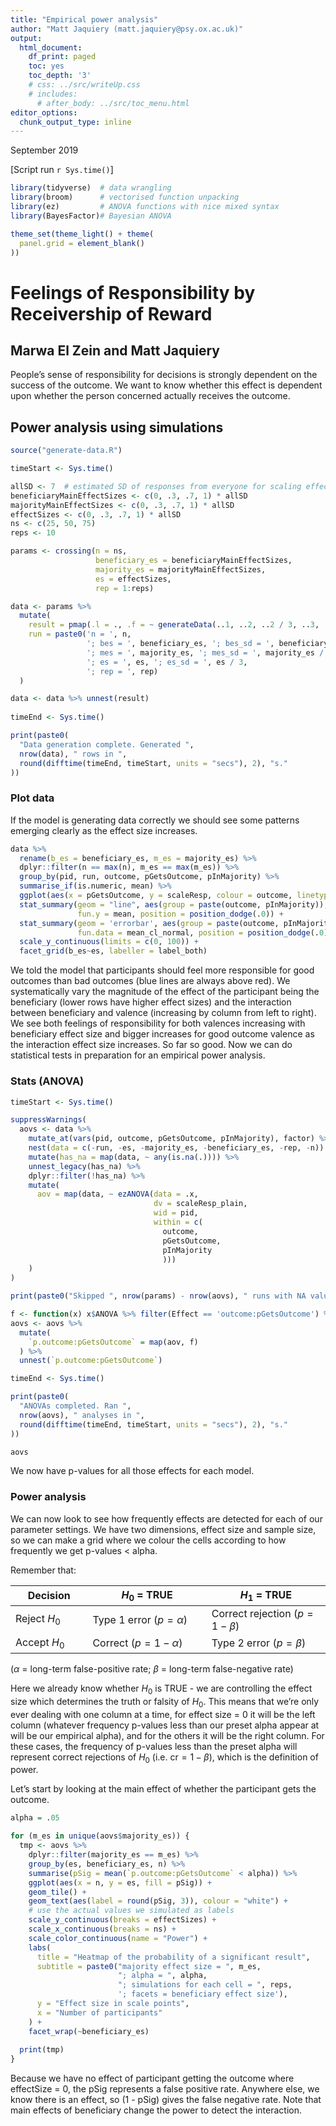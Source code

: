 ```yaml
---
title: "Empirical power analysis"
author: "Matt Jaquiery (matt.jaquiery@psy.ox.ac.uk)"
output:
  html_document:
    df_print: paged
    toc: yes
    toc_depth: '3'
    # css: ../src/writeUp.css
    # includes:
      # after_body: ../src/toc_menu.html
editor_options:
  chunk_output_type: inline
---
```


September 2019

[Script run `r Sys.time()`]

```r

library(tidyverse)  # data wrangling
library(broom)      # vectorised function unpacking
library(ez)         # ANOVA functions with nice mixed syntax
library(BayesFactor)# Bayesian ANOVA

theme_set(theme_light() + theme(
  panel.grid = element_blank()
))

```

# Feelings of Responsibility by Receivership of Reward
## Marwa El Zein and Matt Jaquiery

People’s sense of responsibility for decisions is strongly dependent on the success of the outcome. We want to know whether this effect is dependent upon whether the person concerned actually receives the outcome.

## Power analysis using simulations

```r
source("generate-data.R")

timeStart <- Sys.time()

allSD <- 7  # estimated SD of responses from everyone for scaling effect sizes
beneficiaryMainEffectSizes <- c(0, .3, .7, 1) * allSD
majorityMainEffectSizes <- c(0, .3, .7, 1) * allSD
effectSizes <- c(0, .3, .7, 1) * allSD
ns <- c(25, 50, 75)
reps <- 10

params <- crossing(n = ns,
                   beneficiary_es = beneficiaryMainEffectSizes,
                   majority_es = majorityMainEffectSizes,
                   es = effectSizes,
                   rep = 1:reps)

data <- params %>%
  mutate(
    result = pmap(.l = ., .f = ~ generateData(..1, ..2, ..2 / 3, ..3, ..3 / 3, ..4, ..4 / 3)),
    run = paste0('n = ', n, 
                 '; bes = ', beneficiary_es, '; bes_sd = ', beneficiary_es / 3, 
                 '; mes = ', majority_es, '; mes_sd = ', majority_es / 3,
                 '; es = ', es, '; es_sd = ', es / 3,
                 '; rep = ', rep)
  )

data <- data %>% unnest(result)
  
timeEnd <- Sys.time()

print(paste0(
  "Data generation complete. Generated ",
  nrow(data), " rows in ",
  round(difftime(timeEnd, timeStart, units = "secs"), 2), "s."
))

```

### Plot data

If the model is generating data correctly we should see some patterns emerging clearly as the effect size increases.

```r

data %>% 
  rename(b_es = beneficiary_es, m_es = majority_es) %>%
  dplyr::filter(n == max(n), m_es == max(m_es)) %>%
  group_by(pid, run, outcome, pGetsOutcome, pInMajority) %>%
  summarise_if(is.numeric, mean) %>%
  ggplot(aes(x = pGetsOutcome, y = scaleResp, colour = outcome, linetype = pInMajority)) +
  stat_summary(geom = "line", aes(group = paste(outcome, pInMajority)), 
               fun.y = mean, position = position_dodge(.0)) +
  stat_summary(geom = 'errorbar', aes(group = paste(outcome, pInMajority)), width = 0,
               fun.data = mean_cl_normal, position = position_dodge(.0)) + 
  scale_y_continuous(limits = c(0, 100)) +
  facet_grid(b_es~es, labeller = label_both) 

```

We told the model that participants should feel more responsible for good outcomes than bad outcomes (blue lines are always above red). We systematically vary the magnitude of the effect of the participant being the beneficiary (lower rows have higher effect sizes) and the interaction between beneficiary and valence (increasing by column from left to right). We see both feelings of responsibility for both valences increasing with beneficiary effect size and bigger increases for good outcome valence as the interaction effect size increases. So far so good. Now we can do statistical tests in preparation for an empirical power analysis. 

### Stats (ANOVA)

```r
timeStart <- Sys.time()

suppressWarnings(
  aovs <- data %>%
    mutate_at(vars(pid, outcome, pGetsOutcome, pInMajority), factor) %>%
    nest(data = c(-run, -es, -majority_es, -beneficiary_es, -rep, -n)) %>%
    mutate(has_na = map(data, ~ any(is.na(.)))) %>%
    unnest_legacy(has_na) %>%
    dplyr::filter(!has_na) %>%
    mutate(
      aov = map(data, ~ ezANOVA(data = .x,
                                dv = scaleResp_plain,
                                wid = pid,
                                within = c(
                                  outcome,
                                  pGetsOutcome,
                                  pInMajority
                                  )))
    )
)

print(paste0("Skipped ", nrow(params) - nrow(aovs), " runs with NA values."))

f <- function(x) x$ANOVA %>% filter(Effect == 'outcome:pGetsOutcome') %>% .$p
aovs <- aovs %>%
  mutate(
    `p.outcome:pGetsOutcome` = map(aov, f)
  ) %>% 
  unnest(`p.outcome:pGetsOutcome`)

timeEnd <- Sys.time()

print(paste0(
  "ANOVAs completed. Ran ",
  nrow(aovs), " analyses in ",
  round(difftime(timeEnd, timeStart, units = "secs"), 2), "s."
))

aovs

```

We now have p-values for all those effects for each model. 

### Power analysis

We can now look to see how frequently effects are detected for each of our parameter settings. We have two dimensions, effect size and sample size, so we can make a grid where we colour the cells according to how frequently we get p-values < alpha.

Remember that:

Decision | $H_0$ = TRUE | $H_1$ = TRUE
---------|--------------|--------------
Reject $H_0$ | Type 1 error ($p = \alpha$) | Correct rejection ($p = 1 - \beta$)
Accept $H_0$ | Correct ($p = 1 - \alpha$) | Type 2 error ($p = \beta$)
($\alpha$ = long-term false-positive rate; $\beta$ = long-term false-negative rate)

Here we already know whether $H_0$ is TRUE - we are controlling the effect size which determines the truth or falsity of $H_0$. This means that we're only ever dealing with one column at a time, for effect size = 0 it will be the left column (whatever frequency p-values less than our preset alpha appear at will be our empirical alpha), and for the others it will be the right column. For these cases, the frequency of p-values less than the preset alpha will represent correct rejections of $H_0$ (i.e. $\text{cr} = 1 - \beta$), which is the definition of power.

Let's start by looking at the main effect of whether the participant gets the outcome.

```r

alpha = .05

for (m_es in unique(aovs$majority_es)) {
  tmp <- aovs %>% 
    dplyr::filter(majority_es == m_es) %>%
    group_by(es, beneficiary_es, n) %>%
    summarise(pSig = mean(`p.outcome:pGetsOutcome` < alpha)) %>%
    ggplot(aes(x = n, y = es, fill = pSig)) +
    geom_tile() +
    geom_text(aes(label = round(pSig, 3)), colour = "white") +
    # use the actual values we simulated as labels
    scale_y_continuous(breaks = effectSizes) +
    scale_x_continuous(breaks = ns) +
    scale_color_continuous(name = "Power") +
    labs(
      title = "Heatmap of the probability of a significant result",
      subtitle = paste0("majority effect size = ", m_es, 
                        "; alpha = ", alpha, 
                        "; simulations for each cell = ", reps,
                        '; facets = beneficiary effect size'),
      y = "Effect size in scale points",
      x = "Number of participants"
    ) +
    facet_wrap(~beneficiary_es)
  
  print(tmp)
}


```

Because we have no effect of participant getting the outcome where effectSize = 0, the pSig represents a false positive rate. Anywhere else, we know there is an effect, so (1 - pSig) gives the false negative rate. Note that main effects of beneficiary change the power to detect the interaction.
